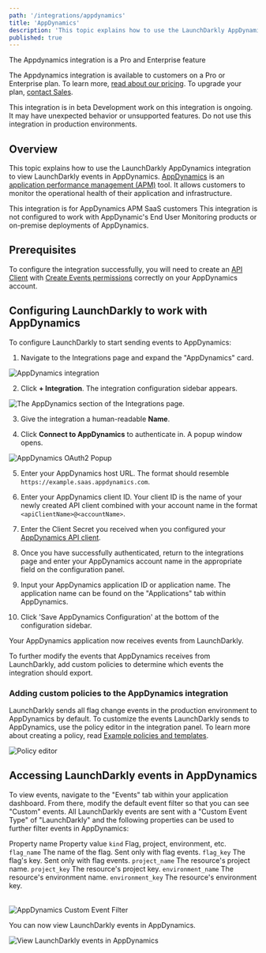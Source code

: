 ```yaml
---
path: '/integrations/appdynamics'
title: 'AppDynamics'
description: 'This topic explains how to use the LaunchDarkly AppDynamics integration. AppDynamics is an application performance management (APM) tool that allows engineers to monitor key measures of application and infrastructure health.'
published: true
---
```


<Callout intent="primary">
  <CalloutTitle>The Appdynamics integration is a Pro and Enterprise feature</CalloutTitle>
  <CalloutDescription>

The Appdynamics integration is available to customers on a Pro or Enterprise plan. To learn more, [read about our pricing](https://launchdarkly.com/pricing/). To upgrade your plan, [contact Sales](https://launchdarkly.com/contact-sales/).

  </CalloutDescription>
</Callout>

<Callout intent="info">
  <CalloutTitle>This integration is in beta</CalloutTitle> <CalloutDescription>
    Development work on this integration is ongoing. It may have unexpected behavior or unsupported features. Do not use this integration in production environments.
  </CalloutDescription>
</Callout>

## Overview

This topic explains how to use the LaunchDarkly AppDynamics integration to view LaunchDarkly events in AppDynamics. [AppDynamics](https://www.appdynamics.com/) is an [application performance management (APM)](https://en.m.wikipedia.org/wiki/Application_performance_management) tool. It allows customers to monitor the operational health of their application and infrastructure.

<Callout intent="info">
  <CalloutTitle>This integration is for AppDynamics APM SaaS customers</CalloutTitle> <CalloutDescription>
    This integration is not configured to work with AppDynamic's End User Monitoring products or on-premise deployments of AppDynamics.
  </CalloutDescription>
</Callout>

## Prerequisites

To configure the integration successfully, you will need to create an [API Client](https://docs.appdynamics.com/display/PRO45/API+Clients) with [Create Events permissions](https://docs.appdynamics.com/display/PRO45/Application+Permissions) correctly on your AppDynamics account.

## Configuring LaunchDarkly to work with AppDynamics

To configure LaunchDarkly to start sending events to AppDynamics:

1. Navigate to the Integrations page and expand the "AppDynamics" card.

![AppDynamics integration](../images/appdynamics-add-integration.png)

2. Click **+ Integration**. The integration configuration sidebar appears.

![The AppDynamics section of the Integrations page.](../images/appdynamics-integration-panel.png)

3. Give the integration a human-readable **Name**.

4. Click **Connect to AppDynamics** to authenticate in. A popup window opens.

![AppDynamics OAuth2 Popup](../images/appdynamics-oauth.png)

5. Enter your AppDynamics host URL. The format should resemble `https://example.saas.appdynamics.com`.

6. Enter your AppDynamics client ID. Your client ID is the name of your newly created API client combined with your account name in the format `<apiClientName>@<accountName>`.

7. Enter the Client Secret you received when you configured your [AppDynamics API client](https://docs.appdynamics.com/display/latest).

8. Once you have successfully authenticated, return to the integrations page and enter your AppDynamics account name in the appropriate field on the configuration panel.

9. Input your AppDynamics application ID or application name. The application name can be found on the "Applications" tab within AppDynamics.

10. Click 'Save AppDynamics Configuration' at the bottom of the configuration sidebar.

Your AppDynamics application now receives events from LaunchDarkly.

To further modify the events that AppDynamics receives from LaunchDarkly, add custom policies to determine which events the integration should export.

### Adding custom policies to the AppDynamics integration

LaunchDarkly sends all flag change events in the production environment to AppDynamics by default. To customize the events LaunchDarkly sends to AppDynamics, use the policy editor in the integration panel. To learn more about creating a policy, read [Example policies and templates](/home/team/example-policies).

![Policy editor](../images/appdynamics-policy-editor.png)

## Accessing LaunchDarkly events in AppDynamics

To view events, navigate to the "Events" tab within your application dashboard. From there, modify the default event filter so that you can see "Custom" events. All LaunchDarkly events are sent with a "Custom Event Type" of "LaunchDarkly" and the following properties can be used to further filter events in AppDynamics:

<Table>
  <TableHeader>
    <TableHeadCell>Property name</TableHeadCell>
    <TableHeadCell>Property value</TableHeadCell>
  </TableHeader>
  <TableBody>
    <TableRow>
      <TableCell>
        <code>kind</code>
      </TableCell>
      <TableCell>Flag, project, environment, etc.</TableCell>
    </TableRow>
    <TableRow>
      <TableCell>
        <code>flag_name</code>
      </TableCell>
      <TableCell>The name of the flag. Sent only with flag events.</TableCell>
    </TableRow>
    <TableRow>
      <TableCell>
        <code>flag_key</code>
      </TableCell>
      <TableCell>The flag's key. Sent only with flag events.</TableCell>
    </TableRow>
    <TableRow>
      <TableCell>
        <code>project_name</code>
      </TableCell>
      <TableCell>The resource's project name.</TableCell>
    </TableRow>
    <TableRow>
      <TableCell>
        <code>project_key</code>
      </TableCell>
      <TableCell>The resource's project key.</TableCell>
    </TableRow>
    <TableRow>
      <TableCell>
        <code>environment_name</code>
      </TableCell>
      <TableCell>The resource's environment name.</TableCell>
    </TableRow>
    <TableRow>
      <TableCell>
        <code>environment_key</code>
      </TableCell>
      <TableCell>The resource's environment key.</TableCell>
    </TableRow>
  </TableBody>
</Table>


![AppDynamics Custom Event Filter](../images/appdynamics-custom-event-filter.png)

You can now view LaunchDarkly events in AppDynamics.

![View LaunchDarkly events in AppDynamics](../images/appdynamics-view-event.png)
